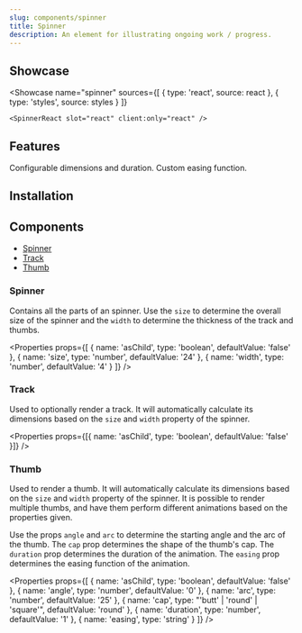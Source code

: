 ```yaml
---
slug: components/spinner
title: Spinner
description: An element for illustrating ongoing work / progress.
---
```



## Showcase

<Showcase
	name="spinner"
	sources={[
		{ type: 'react', source: react },
		{ type: 'styles', source: styles }
	]}
>
	<SpinnerReact slot="react" client:only="react" />
</Showcase>

## Features

<Features>
	<Feature>Configurable dimensions and duration.</Feature>
	<Feature>Custom easing function.</Feature>
</Features>

## Installation

<Installation name="react-spinner" />

## Components

-   [Spinner](#spinner)
-   [Track](#track)
-   [Thumb](#thumb)

### Spinner

Contains all the parts of an spinner. Use the `size` to determine the overall size of the spinner and the `width` to determine the thickness of the track and thumbs.

<Properties
	props={[
		{ name: 'asChild', type: 'boolean', defaultValue: 'false' },
		{ name: 'size', type: 'number', defaultValue: '24' },
		{ name: 'width', type: 'number', defaultValue: '4' }
	]}
/>

### Track

Used to optionally render a track. It will automatically calculate its dimensions based on the `size` and `width` property of the spinner.

<Properties
	props={[{ name: 'asChild', type: 'boolean', defaultValue: 'false' }]}
/>

### Thumb

Used to render a thumb. It will automatically calculate its dimensions based on the `size` and `width` property of the spinner. It is possible to render multiple thumbs, and have them perform different animations based on the properties given.

Use the props `angle` and `arc` to determine the starting angle and the arc of the thumb. The `cap` prop determines the shape of the thumb's cap. The `duration` prop determines the duration of the animation. The `easing` prop determines the easing function of the animation.

<Properties
	props={[
		{ name: 'asChild', type: 'boolean', defaultValue: 'false' },
		{ name: 'angle', type: 'number', defaultValue: '0' },
		{ name: 'arc', type: 'number', defaultValue: '25' },
		{
			name: 'cap',
			type: "'butt' | 'round' | 'square'",
			defaultValue: 'round'
		},
		{ name: 'duration', type: 'number', defaultValue: '1' },
		{ name: 'easing', type: 'string' }
	]}
/>
